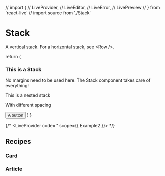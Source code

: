 // import {
//   LiveProvider,
//   LiveEditor,
//   LiveError,
//   LivePreview
// } from 'react-live'
// import source from './Stack'

# Stack

A vertical stack. For a horizontal stack, see \<Row />.

<Example2 />

  return (
    <Stack gap={1.5}>
      <h3>
        This is a Stack
      </h3>
      <p>
        No margins need to be used here. The Stack component takes care of everything!
      </p>
      <Stack gap={0.5}>
        <p>
          This is a nested stack
        </p>
        <p>
          With different spacing
        </p>
      </Stack>
      <button>A button</button>
    </Stack>
  )
}

{/* <LiveProvider code='<Example2 />' scope={{ Example2 }}>
  <LiveEditor />
  <LiveError />
  <LivePreview />
</LiveProvider> */}

## Recipes

### Card

### Article
